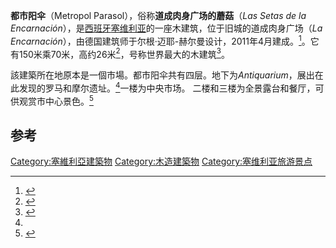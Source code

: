 {{Infobox building
|name = 都市阳伞
|native_name = Metropol Parasol
|native_name_lang = es
|image = Metropol parasol 02042011 001.jpg
|image_size = 250px
|caption = 
|location = {{SPA}}[[塞维利亚|塞维利亚]]
|status = 
|start_date = 2005年
|completion_date = 2011年
|architect = Jürgen Mayer-Hermann
}}

'''都市阳伞'''（Metropol Parasol），俗称'''道成肉身广场的蘑菇'''（''Las Setas de la Encarnación''），是[[西班牙|西班牙]][[塞维利亚|塞维利亚]]的一座木建筑，位于旧城的道成肉身广场（''La Encarnación''），由德国建筑师于尔根·迈耶-赫尔曼设计，2011年4月建成。<ref>{{cite web |author=Costas Voyatzis |url=http://www.yatzer.com/Metropol-Parasol-The-World-s-Largest-Wooden-Structure-J-MAYER-H-Architects |title=Metropol Parasol // The World’s Largest Wooden Structure |publisher=Yatzer |date=2011-04-28 |accessdate=2012-01-19 |archive-date=2011-12-28 |archive-url=https://web.archive.org/web/20111228125243/http://www.yatzer.com/Metropol-Parasol-The-World-s-Largest-Wooden-Structure-J-MAYER-H-Architects |dead-url=no }}</ref>。它有150米乘70米，高约26米<ref>{{cite web |url=http://leyendasdesevilla.blogspot.com/2011/06/metropol-parasol-y-antiquarium.html |title=Leyendas de Sevilla: Metropol Parasol y Antiquarium |publisher=Leyendasdesevilla.blogspot.com |date=2011-07-19 |accessdate=2012-01-19 |archive-date=2012-01-25 |archive-url=https://web.archive.org/web/20120125211527/http://leyendasdesevilla.blogspot.com/2011/06/metropol-parasol-y-antiquarium.html |dead-url=no }}</ref>，号称世界最大的木建筑<ref name="bbc1">{{cite web |author=Brendan Sainsbury, Lonely Planet |url=http://www.bbc.com/travel/feature/20120105-seville-goes-green |title=Travel - Seville goes green |publisher=BBC |date=2012-01-06 |accessdate=2012-01-19 |archive-date=2012-01-09 |archive-url=https://web.archive.org/web/20120109101717/http://www.bbc.com/travel/feature/20120105-seville-goes-green |dead-url=no }}</ref>。

該建築所在地原本是一個市場。都市阳伞共有四层。地下为''Antiquarium''，展出在此发现的罗马和摩尔遗址。<ref name="bbc1" />一楼为中央市场。 二楼和三楼为全景露台和餐厅，可供观赏市中心景色。<ref>{{cite web |author=Rowan Moore |url=http://www.guardian.co.uk/artanddesign/2011/mar/27/metropol-parasol-seville-mayer-review |title=Metropol Parasol, Seville by Jürgen Mayer H – review | Art and design | The Observer |publisher=Guardian |date= |accessdate=2012-01-19 |archive-date=2012-02-08 |archive-url=https://web.archive.org/web/20120208162846/http://www.guardian.co.uk/artanddesign/2011/mar/27/metropol-parasol-seville-mayer-review |dead-url=no }}</ref>

==参考==
{{Reflist}}

{{coord|37|23|35.71|N|5|59|30.77|W|display=title|format=dms}}

[[Category:塞維利亞建築物|Category:塞維利亞建築物]]
[[Category:木造建築物|Category:木造建築物]]
[[Category:塞维利亚旅游景点|Category:塞维利亚旅游景点]]